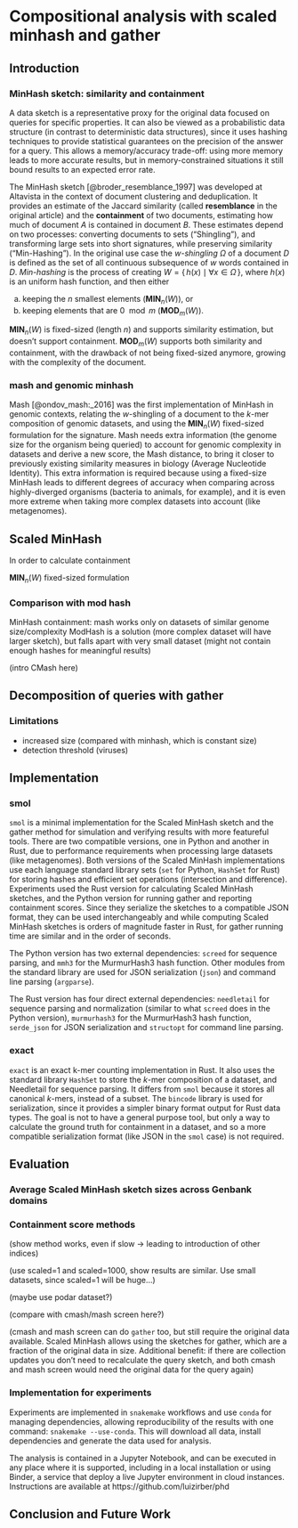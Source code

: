 <!--
The {#rmd-basics} text after the chapter declaration will allow us to link throughout the document back to the beginning of Chapter 1.  These labels will automatically be generated (if not specified) by changing the spaces to hyphens and capital letters to lowercase.  Look for the reference to this label at the beginning of Chapter 2.
-->

# Compositional analysis with scaled minhash and gather

\chaptermark{Scaled}

## Introduction

<!--
 CTBQ: What are the goals of compositional analysis in biological systems?
-->

### MinHash sketch: similarity and containment

A data sketch is a representative proxy for the original data focused on queries
for specific properties.
It can also be viewed as a probabilistic data structure (in contrast to
deterministic data structures),
since it uses hashing techniques to provide statistical guarantees on the
precision of the answer for a query.
This allows a memory/accuracy trade-off:
using more memory leads to more accurate results,
but in memory-constrained situations it still bound results to an expected error rate.

The MinHash sketch [@broder_resemblance_1997] was developed at Altavista in the context of document clustering and deduplication.
It provides an estimate of the Jaccard similarity
(called **resemblance** in the original article)
and the **containment** of two documents,
estimating how much of document $A$ is contained in document $B$.
These estimates depend on two processes:
converting documents to sets ("Shingling"),
and transforming large sets into short signatures,
while preserving similarity ("Min-Hashing").
In the original use case the *$w$-shingling* $\Omega$ of a document $D$ is defined as the set of all
continuous subsequence of $w$ words contained in $D$.
*Min-hashing* is the process of creating $W = \{\,h(x) \mid \forall x \in \Omega\,\}$,
where $h(x)$ is an uniform hash function,
and then either

a) keeping the $n$ smallest elements ($\mathbf{MIN}_n(W)$), or
b) keeping elements that are $0 \mod m$ ($\mathbf{MOD}_m(W)$).

$\mathbf{MIN}_n(W)$ is fixed-sized (length $n$) and supports similarity estimation,
but doesn't support containment.
$\mathbf{MOD}_m(W)$ supports both similarity and containment,
with the drawback of not being fixed-sized anymore,
growing with the complexity of the document.

### mash and genomic minhash

Mash [@ondov_mash:_2016] was the first implementation of MinHash in genomic contexts,
relating the $w$-shingling of a document to the $k$-mer composition of genomic
datasets,
and using the $\mathbf{MIN}_n(W)$ fixed-sized formulation for the signature.
Mash needs extra information (the genome size for the organism being queried) to account for genomic complexity in datasets and derive a new score,
the Mash distance,
to bring it closer to previously existing similarity measures in biology
(Average Nucleotide Identity).
This extra information is required because using a fixed-size MinHash leads to
different degrees of accuracy when comparing across highly-diverged organisms
(bacteria to animals, for example),
and it is even more extreme when taking more complex datasets into account (like metagenomes).

## Scaled MinHash

In order to calculate containment

$\mathbf{MIN}_n(W)$ fixed-sized formulation

### Comparison with mod hash

MinHash containment: mash works only on datasets of similar genome size/complexity
ModHash is a solution (more complex dataset will have larger sketch), but falls apart
with very small dataset (might not contain enough hashes for meaningful results)

(intro CMash here)

## Decomposition of queries with gather
<!--
CTB suggestion: put gather in {\tt form} or {\sf form} to distinguish it.
-->

\RestyleAlgo{boxruled}
\LinesNumbered
\begin{algorithm}[ht]
   \DontPrintSemicolon
   \SetKwInOut{Input}{Input}
   \SetKwInOut{Output}{Output}
   \SetKwBlock{Loop}{Loop}{}
   \SetKwFunction{FindBestContained}{FindBestContained}
   \SetKwFunction{Subtract}{Subtract}
   \SetKwFunction{AppendToMatches}{AppendToMatches}
   \Input{query $Q$}
   \Input{a collection $C$ of reference datasets}
   \Input{a containment threshold $T$}
   \Output{a list of matches $M$ from $C$ contained in $Q$}
   \BlankLine
   $M \leftarrow \emptyset$\;
   $Q' \leftarrow Q$\;
   \Loop {
       $best = \FindBestContained(Q', C, T)$\;
       \If{$best = \emptyset$ }{
           break\;
       }
       $\AppendToMatches(M, best)$\;
       $Q' \leftarrow \Subtract(M, Q')$\;
   }
   \KwRet{matches}
   \caption{The gather method}
\end{algorithm} 
 
\begin{algorithm}[ht]
  \DontPrintSemicolon
  \SetKwInOut{Input}{Input}
  \SetKwInOut{Output}{Output}
  \SetKwFunction{containment}{containment}
  \SetKwBlock{Loop}{Loop}{}
  \Input{query $Q$}
  \Input{a list $C$ of reference datasets}
  \Input{a containment threshold $T$}
  \Output{the match $m$ for $m \in C$ with best containment in $Q$, or $\emptyset$ if no match above threshold}
  \BlankLine
  $best\_containment \leftarrow T$\;
  $m \leftarrow \emptyset$\;
  \For{$c \in C$}{
     $containment \leftarrow \containment(c,Q)$\;
     \If{$containment \ge best\_containment$ }{
       $best\_containment \leftarrow containment$\;
       $m \leftarrow c$\;
     }
  }
  \KwRet{$m$}
  \caption{a \emph{FindBestContained} implementation for a list}
\end{algorithm} 


### Limitations

- increased size (compared with minhash, which is constant size)
- detection threshold (viruses)

## Implementation

### smol

`smol` is a minimal implementation for the Scaled MinHash sketch and the gather method for simulation and verifying results with more featureful tools.
There are two compatible versions,
one in Python and another in Rust,
due to performance requirements when processing large datasets (like metagenomes).
Both versions of the Scaled MinHash implementations use each language standard library sets
(`set` for Python, `HashSet` for Rust)
for storing hashes and efficient set operations (intersection and difference).
Experiments used the Rust version for calculating Scaled MinHash sketches,
and the Python version for running gather and reporting containment scores.
Since they serialize the sketches to a compatible JSON format,
they can be used interchangeably and while computing Scaled MinHash sketches is
orders of magnitude faster in Rust,
for gather running time are similar and in the order of seconds.

The Python version has two external dependencies:
`screed` for sequence parsing,
and `mmh3` for the MurmurHash3 hash function.
Other modules from the standard library are used for JSON serialization (`json`)
and command line parsing (`argparse`).

The Rust version has four direct external dependencies:
`needletail` for sequence parsing and normalization
(similar to what `screed` does in the Python version),
`murmurhash3` for the MurmurHash3 hash function,
`serde_json` for JSON serialization and `structopt` for command line parsing.

### exact

`exact` is an exact k-mer counting implementation in Rust.
It also uses the standard library `HashSet` to store the $k$-mer composition of
a dataset,
and Needletail for sequence parsing.
It differs from `smol` because it stores all canonical $k$-mers,
instead of a subset.
The `bincode` library is used for serialization,
since it provides a simpler binary format output for Rust data types.
The goal is not to have a general purpose tool,
but only a way to calculate the ground truth for containment in a dataset,
and so a more compatible serialization format
(like JSON in the `smol` case)
is not required.

## Evaluation

### Average Scaled MinHash sketch sizes across Genbank domains

<!--
Use genbank signatures
-->

### Containment score methods

<!--
- containment score experiments
CTBQ: Write up these results.
-->



(show method works, even if slow -> leading to introduction of other indices)

(use scaled=1 and scaled=1000, show results are similar.
Use small datasets, since scaled=1 will be huge...)

(maybe use podar dataset?)

(compare with cmash/mash screen here?)

(cmash and mash screen can do `gather` too,
but still require the original data available.
Scaled MinHash allows using the sketches for gather,
which are a fraction of the original data in size.
Additional benefit:
if there are collection updates you don't need to recalculate the query sketch,
and both cmash and mash screen would need the original data for the query
again)

### Implementation for experiments

Experiments are implemented in `snakemake` workflows and use `conda` for
managing dependencies,
allowing reproducibility of the results with one command:
`snakemake --use-conda`.
This will download all data,
install dependencies and generate the data used for analysis.

The analysis is contained in a Jupyter Notebook,
and can be executed in any place where it is supported,
including in a local installation or using Binder,
a service that deploy a live Jupyter environment in cloud instances.
Instructions are available at https://github.com/luizirber/phd
<!-- TODO: replace with zenodo archival DOI -->

<!-- TODO: related work section? It's sort of covered with cmash and mash screen
already -->

## Conclusion and Future Work
